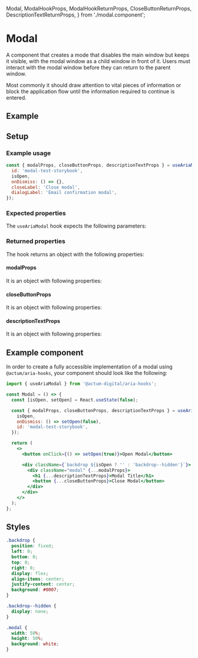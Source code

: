   Modal,
  ModalHookProps,
  ModalHookReturnProps,
  CloseButtonReturnProps,
  DescriptionTextReturnProps,
} from './modal.component';

<Meta title="Aria Component/Modal" />

# Modal

A component that creates a mode that disables the main window but keeps it visible, with the modal window as a child window in front of it. Users must interact with the modal window before they can return to the parent window.

Most commonly it should draw attention to vital pieces of information or block the application flow until the information required to continue is entered.

## Example

<Canvas>
  <Modal />
</Canvas>

## Setup

### Example usage

```js
const { modalProps, closeButtonProps, descriptionTextProps } = useAriaModal({
  id: 'modal-test-storybook',
  isOpen,
  onDismiss: () => {},
  closeLabel: 'Close modal',
  dialogLabel: 'Email confirmation modal',
});
```

### Expected properties

The `useAriaModal` hook expects the following parameters:

<ArgsTable of={ModalHookProps} sort="requiredFirst" />

### Returned properties

The hook returns an object with the following properties:

#### modalProps

It is an object with following properties:

<ArgsTable of={ModalHookReturnProps} />

#### closeButtonProps

It is an object with following properties:

<ArgsTable of={CloseButtonReturnProps} />

#### descriptionTextProps

It is an object with following properties:

<ArgsTable of={DescriptionTextReturnProps} />

## Example component

In order to create a fully accessible implementation of a modal using `@actum/aria-hooks`, your component should look like the following:

```jsx
import { useAriaModal } from '@actum-digital/aria-hooks';

const Modal = () => {
  const [isOpen, setOpen] = React.useState(false);

  const { modalProps, closeButtonProps, descriptionTextProps } = useAriaModal({
    isOpen,
    onDismiss: () => setOpen(false),
    id: 'modal-test-storybook',
  });

  return (
    <>
      <button onClick={() => setOpen(true)}>Open Modal</button>

      <div className={`backdrop ${isOpen ? '' : 'backdrop--hidden'}`}>
        <div className="modal" {...modalProps}>
          <h1 {...descriptionTextProps}>Modal Title</h1>
          <button {...closeButtonProps}>Close Modal</button>
        </div>
      </div>
    </>
  );
};
```

## Styles

```css
.backdrop {
  position: fixed;
  left: 0;
  bottom: 0;
  top: 0;
  right: 0;
  display: flex;
  align-items: center;
  justify-content: center;
  background: #0007;
}

.backdrop--hidden {
  display: none;
}

.modal {
  width: 50%;
  height: 50%;
  background: white;
}
```
